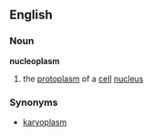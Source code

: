 ==English==
===Noun===
{{wikipedia}}
'''nucleoplasm'''
# the [[protoplasm]] of a [[cell]] [[nucleus]]
===Synonyms===
*[[karyoplasm]]